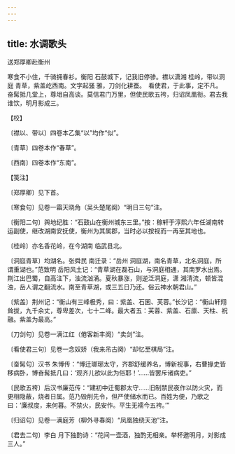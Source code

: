 ```yaml
---
---
---
```

title: 水调歌头
---



送郑厚卿赴衡州





寒食不小住，千骑拥春衫。衡阳 石鼓城下，记我旧停骖。襟以潇湘 桂岭，带以洞庭 青草，紫盖屹西南。文字起骚 雅，刀剑化耕蚕。　看使君，于此事，定不凡。奋髯抵几堂上，尊俎自高谈。莫信君门万里，但使民歌五袴，归诏凤凰衔。君去我谁饮，明月影成三。





【校】


〔襟以、带以〕四卷本乙集“以”均作“似”。

〔青草〕四卷本作“春草”。

〔西南〕四卷本作“东南”。





【笺注】


〔郑厚卿〕见下首。

〔寒食句〕见卷一霜天晓角（吴头楚尾阕）“明日三句”注。

〔衡阳二句〕舆地纪胜：“石鼓山在衡州城东三里。”按：稼轩于淳熙六年任湖南转运副使，继改湖南安抚使，衡州为其属郡，当时必以按视而一再至其地也。

〔桂岭〕亦名香花岭，在今湖南 临武县北。

〔洞庭青草〕均湖名。张舜民 南迁录：“岳州 洞庭湖，南名青草，北名洞庭，所谓重湖也。”范致明 岳阳风土记：“青草湖在磊石山，与洞庭相通，其南罗水出焉。荆江出巴蜀，自高注下，浊流汹涌。夏秋暴涨，则逆泛洞庭，潇 湘清流，顿皆混浊，岳人谓之翻流水。南至青草湖，或三五日乃还。俗云神水朝君山。”

〔紫盖〕荆州记：“衡山有三峰极秀，曰：紫盖、石囷、芙蓉。”长沙记：“衡山轩翔耸拔，九千余丈，尊卑差次，七十二峰。最大者五：芙蓉、紫盖、石廪、天柱、祝融。紫盖为最高。”

〔刀剑句〕见卷一满江红（倦客新丰阕）“卖剑”注。

〔看使君三句〕见卷一念奴娇（我来吊古阕）“却忆至棋局”注。

〔奋髯句〕汉书 朱博传：“博迁瑯琊太守，齐郡舒缓养名，博新视事，右曹掾史皆移病卧，博奋髯抵几曰：‘观齐儿欲以此为俗耶！’……皆罢斥诸病吏。”

〔民歌五袴〕后汉书廉范传：“建初中迁蜀郡太守……旧制禁民夜作以防火灾，而更相隐蔽，烧者日属。范乃毁削先令，但严使储水而已。百姓为便，乃歌之曰：‘廉叔度，来何暮。不禁火，民安作。平生无襦今五袴。’”

〔归诏句〕见卷一满庭芳（柳外寻春阕）“凤凰独绕天池”注。

〔君去二句〕李白 月下独酌诗：“花间一壶酒，独酌无相亲。举杯邀明月，对影成三人。”